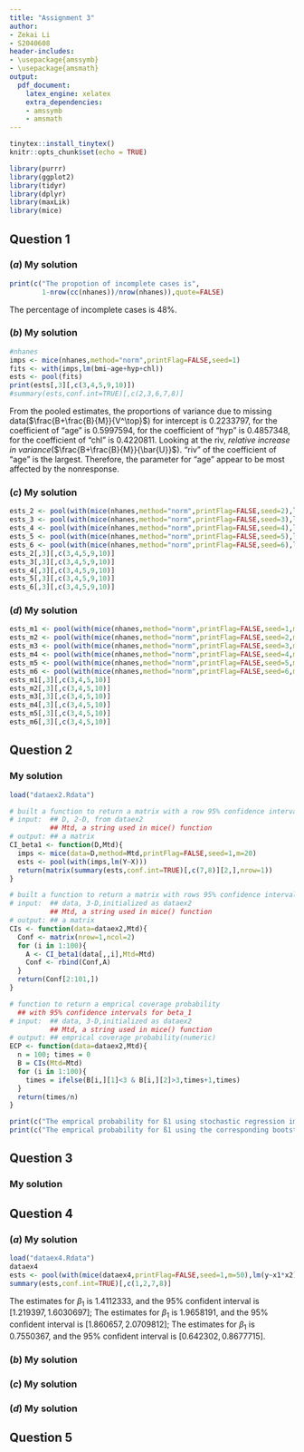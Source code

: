 ```yaml
---
title: "Assignment 3"
author:
- Zekai Li
- S2040608
header-includes:
- \usepackage{amssymb}
- \usepackage{amsmath}
output:
  pdf_document:
    latex_engine: xelatex
    extra_dependencies:
    - amssymb
    - amsmath
---
```


```r
tinytex::install_tinytex()
knitr::opts_chunk$set(echo = TRUE)
```

```r
library(purrr)
library(ggplot2)
library(tidyr)
library(dplyr)
library(maxLik)
library(mice)
```

## Question 1

### $(a)$ My solution
```r
print(c("The propotion of incomplete cases is",
        1-nrow(cc(nhanes))/nrow(nhanes)),quote=FALSE)
```
The percentage of incomplete cases is 48%.

### $(b)$ My solution
```r
#nhanes
imps <- mice(nhanes,method="norm",printFlag=FALSE,seed=1)
fits <- with(imps,lm(bmi~age+hyp+chl))
ests <- pool(fits)
print(ests[,3][,c(3,4,5,9,10)])
#summary(ests,conf.int=TRUE)[,c(2,3,6,7,8)]
```
From the pooled estimates, the proportions of variance due to missing data($\frac{B+\frac{B}{M}}{V^\top}$) for intercept is 0.2233797, for the coefficient of "age" is 0.5997594, for the coefficient of "hyp" is 0.4857348, for the coefficient of "chl" is 0.4220811. Looking at the riv, *relative increase in variance*($\frac{B+\frac{B}{M}}{\bar{U}}$). "riv" of the coefficient of "age" is the largest. Therefore, the parameter for "age" appear to be most affected by the nonresponse.

### $(c)$ My solution
```r
ests_2 <- pool(with(mice(nhanes,method="norm",printFlag=FALSE,seed=2),lm(bmi~age+hyp+chl)))
ests_3 <- pool(with(mice(nhanes,method="norm",printFlag=FALSE,seed=3),lm(bmi~age+hyp+chl)))
ests_4 <- pool(with(mice(nhanes,method="norm",printFlag=FALSE,seed=4),lm(bmi~age+hyp+chl)))
ests_5 <- pool(with(mice(nhanes,method="norm",printFlag=FALSE,seed=5),lm(bmi~age+hyp+chl)))
ests_6 <- pool(with(mice(nhanes,method="norm",printFlag=FALSE,seed=6),lm(bmi~age+hyp+chl)))
ests_2[,3][,c(3,4,5,9,10)]
ests_3[,3][,c(3,4,5,9,10)]
ests_4[,3][,c(3,4,5,9,10)]
ests_5[,3][,c(3,4,5,9,10)]
ests_6[,3][,c(3,4,5,9,10)]
```

### $(d)$ My solution
```r
ests_m1 <- pool(with(mice(nhanes,method="norm",printFlag=FALSE,seed=1,m=100),lm(bmi~age+hyp+chl)))
ests_m2 <- pool(with(mice(nhanes,method="norm",printFlag=FALSE,seed=2,m=100),lm(bmi~age+hyp+chl)))
ests_m3 <- pool(with(mice(nhanes,method="norm",printFlag=FALSE,seed=3,m=100),lm(bmi~age+hyp+chl)))
ests_m4 <- pool(with(mice(nhanes,method="norm",printFlag=FALSE,seed=4,m=100),lm(bmi~age+hyp+chl)))
ests_m5 <- pool(with(mice(nhanes,method="norm",printFlag=FALSE,seed=5,m=100),lm(bmi~age+hyp+chl)))
ests_m6 <- pool(with(mice(nhanes,method="norm",printFlag=FALSE,seed=6,m=100),lm(bmi~age+hyp+chl)))
ests_m1[,3][,c(3,4,5,10)]
ests_m2[,3][,c(3,4,5,10)]
ests_m3[,3][,c(3,4,5,10)]
ests_m4[,3][,c(3,4,5,10)]
ests_m5[,3][,c(3,4,5,10)]
ests_m6[,3][,c(3,4,5,10)]
```

## Question 2

### My solution
```r
load("dataex2.Rdata")

# built a function to return a matrix with a row 95% confidence intervals for beta_1
# input:  ## D, 2-D, from dataex2
          ## Mtd, a string used in mice() function
# output: ## a matrix
CI_beta1 <- function(D,Mtd){
  imps <- mice(data=D,method=Mtd,printFlag=FALSE,seed=1,m=20)
  ests <- pool(with(imps,lm(Y~X)))
  return(matrix(summary(ests,conf.int=TRUE)[,c(7,8)][2,],nrow=1))
}

# built a function to return a matrix with rows 95% confidence intervals for beta_1
# input:  ## data, 3-D,initialized as dataex2
          ## Mtd, a string used in mice() function
# output: ## a matrix
CIs <- function(data=dataex2,Mtd){
  Conf <- matrix(nrow=1,ncol=2)
  for (i in 1:100){
    A <- CI_beta1(data[,,i],Mtd=Mtd)
    Conf <- rbind(Conf,A)
  }
  return(Conf[2:101,])
}

# function to return a emprical coverage probability
  ## with 95% confidence intervals for beta_1
# input:  ## data, 3-D,initialized as dataex2
          ## Mtd, a string used in mice() function
# output: ## emprical coverage probability(numeric)
ECP <- function(data=dataex2,Mtd){
  n = 100; times = 0
  B = CIs(Mtd=Mtd)
  for (i in 1:100){
    times = ifelse(B[i,][1]<3 & B[i,][2]>3,times+1,times)
  }
  return(times/n)
}

print(c("The emprical probability for ß1 using stochastic regression imputation is",ECP(Mtd="norm.nob")),quote=FALSE)
print(c("The emprical probability for ß1 using the corresponding bootstrap based version is",ECP(Mtd="norm.boot")),quote=FALSE)
```

## Question 3

### My solution


## Question 4

### $(a)$ My solution
```r
load("dataex4.Rdata")
dataex4
ests <- pool(with(mice(dataex4,printFlag=FALSE,seed=1,m=50),lm(y~x1*x2)))
summary(ests,conf.int=TRUE)[,c(1,2,7,8)]
```
The estimates for $\beta_1$ is 1.4112333, and the 95% confident interval is $[1.219397,1.6030697]$;
The estimates for $\beta_1$ is 1.9658191, and the 95% confident interval is $[1.860657,2.0709812]$;
The estimates for $\beta_1$ is 0.7550367, and the 95% confident interval is $[0.642302,0.8677715]$.

### $(b)$ My solution


### $(c)$ My solution


### $(d)$ My solution


## Question 5




